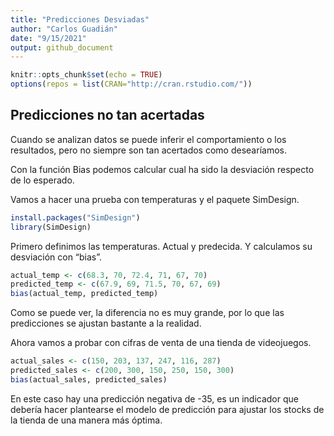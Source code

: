 ```yaml
---
title: "Predicciones Desviadas"
author: "Carlos Guadián"
date: "9/15/2021"
output: github_document
---
```


```r
knitr::opts_chunk$set(echo = TRUE)
options(repos = list(CRAN="http://cran.rstudio.com/"))
```

## Predicciones no tan acertadas
Cuando se analizan datos se puede inferir el comportamiento o los resultados, pero no siempre son tan acertados como desearíamos.

Con la función Bias podemos calcular cual ha sido la desviación respecto de lo esperado.

Vamos a hacer una prueba con temperaturas y el paquete SimDesign.

```r
install.packages("SimDesign")
library(SimDesign)
```

Primero definimos las temperaturas. Actual y predecida. Y calculamos su desviación con "bias".

```r
actual_temp <- c(68.3, 70, 72.4, 71, 67, 70)
predicted_temp <- c(67.9, 69, 71.5, 70, 67, 69)
bias(actual_temp, predicted_temp)
```

Como se puede ver, la diferencia no es muy grande, por lo que las predicciones se ajustan bastante a la realidad.

Ahora vamos a probar con cifras de venta de una tienda de videojuegos.

```r
actual_sales <- c(150, 203, 137, 247, 116, 287)
predicted_sales <- c(200, 300, 150, 250, 150, 300)
bias(actual_sales, predicted_sales)
```

En este caso hay una predicción negativa de -35, es un indicador que debería hacer plantearse el modelo de predicción para ajustar los stocks de la tienda de una manera más óptima.